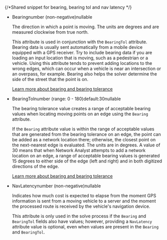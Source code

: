 {/*Shared snippet for bearing, bearing tol and nav latency */} 
 
- <p class="space-x-2"><span class="font-bold">Bearing</span><span class="font-sm text-color-3">number (non-negative)</span><span class="font-bold text-[#00619b]">nullable</span></p>

  The direction in which a point is moving. The units are degrees and are measured clockwise from true north.

  This attribute is used in conjunction with the `BearingTol` attribute. Bearing data is usually sent automatically from a mobile device equipped with a GPS receiver. Try to include bearing data if you are loading an input location that is moving, such as a pedestrian or a vehicle. Using this attribute tends to prevent adding locations to the wrong edges, which can occur when a vehicle is near an intersection or an overpass, for example. Bearing also helps the solver determine the side of the street that the point is on.

  [Learn more about bearing and bearing tolerance](https://pro.arcgis.com/en/pro-app/latest/help/analysis/networks/bearing-and-bearing-tolerance.htm)

- <p class="space-x-2"><span class="font-bold">BearingTol</span><span class="font-sm text-color-3">number (range: 0 - 180)</span><span class="font-bold text-[#6d29cc]">default:30</span><span class="font-bold text-[#00619b]">nullable</span></p>

  The bearing tolerance value creates a range of acceptable bearing values when locating moving points on an edge using the `Bearing` attribute.

  If the `Bearing` attribute value is within the range of acceptable values that are generated from the bearing tolerance on an edge, the point can be added as a network location there; otherwise, the closest point on the next-nearest edge is evaluated. The units are in degrees. A value of 30 means that when Network Analyst attempts to add a network location on an edge, a range of acceptable bearing values is generated 15 degrees to either side of the edge (left and right) and in both digitized directions of the edge.

  [Learn more about bearing and bearing tolerance](https://pro.arcgis.com/en/pro-app/latest/help/analysis/networks/bearing-and-bearing-tolerance.htm)

- <p class="space-x-2"><span class="font-bold">NavLatency</span><span class="font-sm text-color-3">number (non-negative)</span><span class="font-bold text-[#00619b]">nullable</span></p>

  Indicates how much cost is expected to elapse from the moment GPS information is sent from a moving vehicle to a server and the moment the processed route is received by the vehicle's navigation device.

  This attribute is only used in the solve process if the `Bearing` and `BearingTol` fields also have values; however, providing a `NavLatency` attribute value is optional, even when values are present in the `Bearing` and `BearingTol`.
